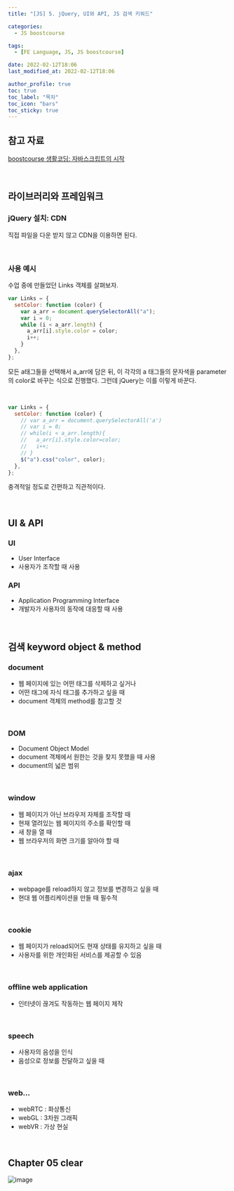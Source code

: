 ```yaml
---
title: "[JS] 5. jQuery, UI와 API, JS 검색 키워드"

categories:
  - JS boostcourse

tags:
  - [FE Language, JS, JS boostcourse]

date: 2022-02-12T18:06
last_modified_at: 2022-02-12T18:06

author_profile: true
toc: true
toc_label: "목차"
toc_icon: "bars"
toc_sticky: true
---
```


## 참고 자료

[boostcourse 생활코딩: 자바스크립트의 시작](https://www.boostcourse.org/cs124/joinLectures/52258)

<br />

## 라이브러리와 프레임워크

### jQuery 설치: CDN

직접 파일을 다운 받지 않고 CDN을 이용하면 된다.

<br />

### 사용 예시

수업 중에 만들었던 Links 객체를 살펴보자.

```js
var Links = {
  setColor: function (color) {
    var a_arr = document.querySelectorAll("a");
    var i = 0;
    while (i < a_arr.length) {
      a_arr[i].style.color = color;
      i++;
    }
  },
};
```

모든 a태그들을 선택해서 a_arr에 담은 뒤, 이 각각의 a 태그들의 문자색을 parameter의 color로 바꾸는 식으로 진행했다. 그런데 jQuery는 이를 이렇게 바꾼다.

<br />

```js
var Links = {
  setColor: function (color) {
    // var a_arr = document.querySelectorAll('a')
    // var i = 0;
    // while(i < a_arr.length){
    //   a_arr[i].style.color=color;
    //   i++;
    // }
    $("a").css("color", color);
  },
};
```

충격적일 정도로 간편하고 직관적이다.

<br />

## UI & API

### UI

- User Interface
- 사용자가 조작할 때 사용

### API

- Application Programming Interface
- 개발자가 사용자의 동작에 대응할 때 사용

<br />

## 검색 keyword object & method

### document

- 웹 페이지에 있는 어떤 태그를 삭제하고 싶거나
- 어떤 태그에 자식 태그를 추가하고 싶을 때
- document 객체의 method를 참고할 것

<br />

### DOM

- Document Object Model
- document 객체에서 원한는 것을 찾지 못했을 때 사용
- document의 넓은 범위

<br />

### window

- 웹 페이지가 아닌 브라우저 자체를 조작할 때
- 현재 열려있는 웹 페이지의 주소를 확인할 때
- 새 창을 열 때
- 웹 브라우저의 화면 크기를 알아야 할 때

<br />

### ajax

- webpage를 reload하지 않고 정보를 변경하고 싶을 때
- 현대 웹 어플리케이션을 만들 때 필수적

<br />

### cookie

- 웹 페이지가 reload되어도 현재 상태를 유지하고 싶을 때
- 사용자를 위한 개인화된 서비스를 제공할 수 있음

<br />

### offline web application

- 인터넷이 끊겨도 작동하는 웹 페이지 제작

<br />

### speech

- 사용자의 음성을 인식
- 음성으로 정보를 전달하고 싶을 때

<br />

### web...

- webRTC : 화상통신
- webGL : 3차원 그래픽
- webVR : 가상 현실

<br />

## Chapter 05 clear

![image](https://user-images.githubusercontent.com/86189596/153704953-bc7549cd-8e14-44b0-be03-428134bb36ed.png)
